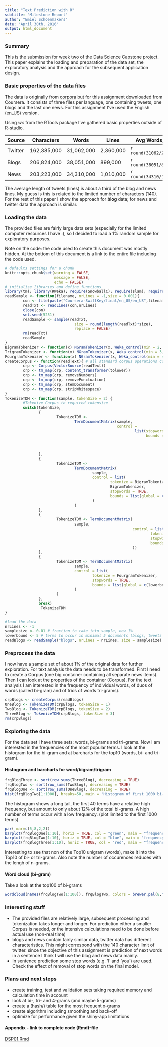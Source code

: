 ```yaml
---
title: "Text Prediction with R"
subtitle: "Milestone Report"
author: "Emiel Schoenmakers"
date: "April 30th, 2016"
output: html_document
---
```


### Summary
This is the submission for week two of the Data Science Capstone project. This paper explains the loading and preparation of the data set, the exploratory analysis and the approach for the subsequent application design.

### Basic properties of the data files
The data is originally from [corpora](http://www.corpora.heliohost.org/index.html) but for this assignment downloaded from Coursera. It consists of three files per language, one containing tweets, one blogs and the last one news. For this assignment I've used the English (en_US) version.

Using *wc* from the RTools package I've gathered basic properties outside of R-studio.

|Source  |  Characters | Words      | Lines     | Avg Words/Line | Avg Char/word
|------- |-------------|------------|-----------|----------------|--------------
|Twitter | 162,385,000 | 31,062,000 | 2,360,000 | `r round(31062/2360,2)`| `r round(162385/31062,2)`
|Blogs   | 206,824,000 | 38,051,000 |   899,000 | `r round(38051/899,2)`| `r round(206824/38051,2)`
|News    | 203,223,000 | 34,310,000 | 1,010,000 | `r round(34310/1010,2)`| `r round(203223/34310,2)`

The average length of tweets (lines) is about a third of the blog and news lines. My guess is this is related to the limited number of characters (140). 
For the rest of this paper I show the approach for **blog** data; for news and twitter data the approach is similar.

### Loading the data
The provided files are fairly large data sets (especially for the limited computer resources I have :), so I decided to load a 1% random sample for exploratory purposes. 

Note on the code: the code used to create this document was mostly hidden.
At the bottom of this document is a link to the entire file including the code used.

```r
# defaults settings for a chunk
knitr::opts_chunk$set(warning = FALSE, 
                      message = FALSE, 
                      echo = FALSE)
# initialize libraries and define functions
library(tm); library(RWeka); require(SnowballC); require(slam); require(wordcloud)
readSample <- function(filename, nrLines = -1,size = 0.001){
        con <- file(paste("Coursera-SwiftKey/final/en_US/en_US",filename,"txt",sep="."))
        readTxt <- readLines(con,nrLines)            
        close(con)
        set.seed(5251)
        readSample <- sample(readTxt, 
                               size = round(length(readTxt)*size),
                               replace = FALSE)
        rm(readTxt)
        readSample
}
BigramTokenizer <- function(x) NGramTokenizer(x, Weka_control(min = 2, max = 2))
TrigramTokenizer <- function(x) NGramTokenizer(x, Weka_control(min = 3, max = 3))
FourgramTokenizer <- function(x) NGramTokenizer(x, Weka_control(min = 4, max = 4))
createCorpus <- function(readText){ # all standard corpus operations combines
        crp <- Corpus(VectorSource(readText))
        crp <- tm_map(crp, content_transformer(tolower))
        crp <- tm_map(crp, removeNumbers)
        crp <- tm_map(crp, removePunctuation)
        crp <- tm_map(crp, stemDocument)
        crp <- tm_map(crp, stripWhitespace)
}
TokenizeTDM <- function(sample, tokenSize = 2) {
        #Tokenize Corpus to required tokensize
        switch(tokenSize,
               {
                       TokenizeTDM <-
                               TermDocumentMatrix(sample,
                                                  control =
                                                          list(stopwords = TRUE,
                                                               bounds =
                                                                       list(global = c(
                                                                               lowerbound, Inf
                                                                       ))))
               },
               {
                       TokenizeTDM <-
                               TermDocumentMatrix(
                                       sample,
                                       control = list(
                                               tokenize = BigramTokenizer,
                                               BigramTokenizer,
                                               stopwords = TRUE,
                                               bounds = list(global = c(lowerbound, Inf))
                                       )
                               )
               },
               {
                       TokenizeTDM <- TermDocumentMatrix(
                               sample,
                                                         control = list(
                                                                 tokenize = TrigramTokenizer,
                                                                 stopwords = TRUE,
                                                                 bounds = list(global = c(lowerbound, Inf))
                                                         ))
               },
               {
                       TokenizeTDM <- TermDocumentMatrix(
                               sample,
                               control = list(
                                       tokenize = FourgramTokenizer,
                                       stopwords = TRUE,
                                       bounds = list(global = c(lowerbound, Inf))
                               )
                       )
               },
               break)
                TokenizeTDM
}
``` 
```r
#load the data
nrLines <- -1
samplesize <- 0.01 # fraction to take into sample, now 1%
lowerbound <- 5 # terms to occur in minimal 5 documents (blogs, tweets of news posts)
readBlogs <- readSample("blogs", nrLines = nrLines, size = samplesize)
```

### Preprocess the data
I now have a sample set of about 1% of the original data for further exploration. For text analysis the data needs to be transformed.
First I need to create a Corpus (one big container containing all separate news items). Then I can look at the properties of the container (Corpus).
For the text analysis I am interested in the frequency of individual words, of duos of words (called bi-gram) and of trios of words tri-grams).
``` r
crpBlogs <- createCorpus(readBlogs)
OneBlog <- TokenizeTDM(crpBlogs, tokenSize = 1)
TwoBlog <- TokenizeTDM(crpBlogs, tokenSize = 2)
ThreeBlog <- TokenizeTDM(crpBlogs, tokenSize = 3)
rm(crpBlogs)
```

### Exploring the data
For the data set I have three sets: words, bi-grams and tri-grams.
Now I am interested in the frequencies of the most popular terms. I look at the histogram for the bi-gram and at barcharts for the top10 (words, bi- and tri-gram). 

#### Histogram and barcharts for word/bigram/trigram

``` r
frqBlogThree <- sort(row_sums(ThreeBlog), decreasing = TRUE)
frqBlogTwo <- sort(row_sums(TwoBlog), decreasing = TRUE)
frqBlogOne <- sort(row_sums(OneBlog), decreasing = TRUE)
hist(frqBlogTwo[1:1000], breaks=50, main = "Histogram of first 1000 bi-grams", col = "blue")
```

The histogram shows a long tail, the first 40 terms have a relative high frequency, but amount to only about 12% of the total bi-grams. A high number of terms occur with a low frequency. (plot limited to the first 1000 terms)

```r
par( mar=c(5,8,2,2))
barplot(frqBlogOne[1:10], horiz = TRUE, col = "green", main = "frequency unigram Top10 Blogs", las = 2)
barplot(frqBlogTwo[1:10], horiz = TRUE, col = "blue", main = "frequency bigram Top10 Blogs", las = 2)
barplot(frqBlogThree[1:10], horiz = TRUE, col = "red", main = "frequency trigram Top10 Blogs",las = 2)
```

Interesting to see that non of the Top10 unigram (words), make it into the Top10 of bi- or tri-grams. Also note the number of occurences reduces with the lengh of n-grams.

#### Word cloud (bi-gram)
Take a look at the top100 of bi-grams
``` r
wordcloud(names(frqBlogTwo[1:100]), frqBlogTwo, colors = brewer.pal(8,"Dark2"))
```

### Interesting stuff
* The provided files are relatively large, subsequent processing and tokenization takes longer and longer. For prediction either a smaller Corpus is needed, or the intensive calculations need to be done before actual use (non-real time)
* blogs and news contain fairly similar data, twitter data has different characteristics. This might correspond with the 140 character limit of twitter. since the objective of this assignment is prediction of next words in a sentence I think I will use the blog and news data mainly.
* In sentence prediction some stop words (e.g. 'I' and 'you') are used. Check the effect of removal of stop words on the final model.

### Plans and next steps
* create training, test and validation sets taking required memory and calculation time in account
* look at bi-, tri- and 4-grams (and maybe 5-grams)
* create a (hash/) table for the most frequent x-grams
* create algorithm including smoothing and back-off
* optimize for performance given the shiny-app limitations

#### Appendix - link to complete code (Rmd)-file
[DSP01.Rmd](https://github.com/emiels/DSP/blob/gh-pages/DSP01.Rmd)
